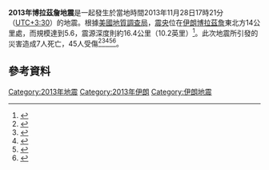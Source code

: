 {{noteTA |G1=Earthquake }}
{{Infobox earthquake
|title              = 2013年博拉茲詹地震
| map2              = {{Location map | Iran
| relief=yes
| label=
| lat  = 29.363
| long  = 51.314
| mark=Bullseye1.png
| marksize=40
| position=top
| width=250
| float=center
| caption=}}
|map2_caption=震央在伊朗的位置
|date               = 2013年11月28日
|origintime         = 17:21:36（[[UTC+3:30|UTC+3:30]]）
|image              =
|magnitude          = 5.6 [[矩震級|M<sub>w</sub>]]
|depth              = {{convert|16.4|km|mi|abbr=on}}
|aftershocks        = 
|location           = {{coord|29.363|51.314|region:IR_type:landmark|display=inline,title}}
|countries affected = {{IRN}}
|casualties         = 7人死亡<br>45人受傷
}} 
'''2013年博拉茲詹地震'''是一起發生於當地時間2013年11月28日17時21分（[[UTC+3:30|UTC+3:30]]）的地震。根據[[美國地質調查局|美國地質調查局]]，[[震央|震央]]位在[[伊朗|伊朗]][[博拉茲詹|博拉茲詹]]東北方14公里處，而規模達到5.6，震源深度則約16.4公里（10.2英里）<ref>{{cite web | url=http://earthquake.usgs.gov/earthquakes/eventpage/usb000l7nt#summary | title=M5.6 - 14km NE of Borazjan, Iran | publisher=[[美國地質調查局|美國地質調查局]] | date=2013-11-28 | accessdate=2013-11-28 | archive-date=2013-11-30 | archive-url=https://web.archive.org/web/20131130034840/http://earthquake.usgs.gov/earthquakes/eventpage/usb000l7nt#summary | dead-url=no }}</ref>。此次地震所引發的災害造成7人死亡，45人受傷<ref>{{Cite web |url=http://rt.com/news/iran-bushehr-region-earthquake-450/ |title=7 dead, 45 injured as 5.6 earthquake hits 60km from Iran’s Bushehr nuclear plant |date=2013-11-28 |accessdate=2013-11-28 |archive-date=2018-04-13 |archive-url=https://web.archive.org/web/20180413124705/https://www.rt.com/news/iran-bushehr-region-earthquake-450/ |dead-url=no }}</ref><ref>{{cite web |url=http://www.presstv.ir/detail/2013/11/28/337168/quake-kills-7-injures-30-in-south-iran/ |title=存档副本 |accessdate=2015-10-01 |deadurl=yes |archiveurl=https://web.archive.org/web/20151003151656/http://www.presstv.ir/detail/2013/11/28/337168/quake-kills-7-injures-30-in-south-iran/ |archivedate=2015-10-03 }}</ref><ref>{{Cite web |url=http://www.aljazeera.com/news/middleeast/2013/11/deadly-quake-hits-near-iran-nuclear-plant-20131128182030129826.html |title=存档副本 |accessdate=2013-11-28 |archive-date=2020-09-19 |archive-url=https://web.archive.org/web/20200919200000/https://www.aljazeera.com/news/middleeast/2013/11/deadly-quake-hits-near-iran-nuclear-plant-20131128182030129826.html |dead-url=no }}</ref><ref>{{Cite web |url=http://voiceofrussia.com/news/2013_11_28/Quake-near-Irans-Bushehr-kills-7-injures-30-emergency-chief-9443/ |title=存档副本 |accessdate=2013-11-28 |archive-date=2014-07-27 |archive-url=https://web.archive.org/web/20140727102045/http://voiceofrussia.com/news/2013_11_28/Quake-near-Irans-Bushehr-kills-7-injures-30-emergency-chief-9443/ |dead-url=no }}</ref><ref>{{Cite news |url=https://www.reuters.com/article/us-iran-quake/seven-killed-in-iran-quake-no-damage-to-nuclear-station-reported-idUSBRE9AR0O120131128 |title=Seven killed in Iran quake, no damage to nuclear station reported |publisher=Reuters |date=2013-11-28 |accessdate=2018-01-19 |archive-date=2019-09-09 |archive-url=https://web.archive.org/web/20190909064802/https://www.reuters.com/article/us-iran-quake/seven-killed-in-iran-quake-no-damage-to-nuclear-station-reported-idUSBRE9AR0O120131128 |dead-url=no }}</ref>。

== 參考資料 ==
{{reflist}}

{{2013年地震}}
{{伊朗地震}}
{{DEFAULTSORT:Iran earthquake, 2013}}
[[Category:2013年地震|Category:2013年地震]]
[[Category:2013年伊朗|Category:2013年伊朗]]
[[Category:伊朗地震|Category:伊朗地震]]
